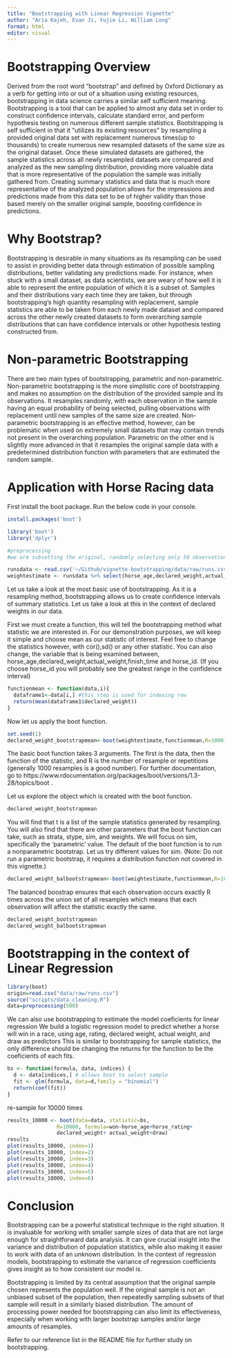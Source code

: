 ```yaml
---
title: "Bootstrapping with Linear Regression Vignette"
author: "Aria Kajeh, Evan Ji, Yujie Li, William Long"
format: html
editor: visual
---
```


# Bootstrapping Overview

Derived from the root word "bootstrap" and defined by Oxford Dictionary as a verb for getting into or out of a situation using existing resources, bootstrapping in data science carries a similar self sufficient meaning. Bootstrapping is a tool that can be applied to almost any data set in order to construct confidence intervals, calculate standard error, and perform hypothesis testing on numerous different sample statistics. Bootstrapping is self sufficient in that it "utilizes its existing resources" by resampling a provided original data set with replacement numerous times(up to thousands) to create numerous new resampled datasets of the same size as the original dataset. Once these simulated datasets are gathered, the sample statistics across all newly resampled datasets are compared and analyzed as the new sampling distribution, providing more valuable data that is more representative of the population the sample was initially gathered from. Creating summary statistics and data that is much more representative of the analyzed population allows for the impressions and predictions made from this data set to be of higher validity than those based merely on the smaller original sample, boosting confidence in predictions.

# Why Bootstrap?

Bootstrapping is desirable in many situations as its resampling can be used to assist in providing better data through estimation of possible sampling distributions, better validating any predictions made. For instance, when stuck with a small dataset, as data scientists, we are weary of how well it is able to represent the entire population of which it is a subset of. Samples and their distributions vary each time they are taken, but through bootstrapping's high quantity resampling with replacement, sample statistics are able to be taken from each newly made dataset and compared across the other newly created datasets to form overarching sample distributions that can have confidence intervals or other hypothesis testing constructed from.

# Non-parametric Bootstrapping

There are two main types of bootstrapping, parametric and non-parametric. Non-parametric bootstrapping is the more simplistic core of bootstrapping and makes no assumption on the distribution of the provided sample and its observations. It resamples randomly, with each observation in the sample having an equal probability of being selected, pulling observations with replacement until new samples of the same size are created. Non-parametric bootstrapping is an effective method, however, can be problematic when used on extremely small datasets that may contain trends not present in the overarching population. Parametric on the other end is slightly more advanced in that it resamples the original sample data with a predetermined distribution function with parameters that are estimated the random sample.

# Application with Horse Racing data

First install the boot package. Run the below code in your console.

```r
install.packages('boot')
```

```r
library('boot')
library('dplyr')
```

```r
#preprocessing
#we are subsetting the original, randomly selecting only 50 observations to show the benefits of bootstrapping.

runsdata <- read.csv('~/Github/vignette-bootstrapping/data/raw/runs.csv') %>% sample_n(50)
weightestimate <- runsdata %>% select(horse_age,declared_weight,actual_weight,finish_time,horse_id)


```

Let us take a look at the most basic use of bootstrapping. As it is a resampling method, bootstrapping allows us to create confidence intervals of summary statistics. Let us take a look at this in the context of declared weights in our data.

First we must create a function, this will tell the bootstrapping method what statistic we are interested in. For our demonstration purposes, we will keep it simple and choose mean as our statistic of interest. Feel free to change the statistics however, with cor(),sd() or any other statistic. You can also change, the variable that is being examined between, horse_age,declared_weight,actual_weight,finish_time and horse_id. (If you choose horse_id you will probably see the greatest range in the confidence interval)

```r
functionmean <- function(data,i){
  dataframe1<-data[i,] #this step is used for indexing row
  return(mean(dataframe1$declared_weight))
}
```

Now let us apply the boot function.

```r
set.seed(1)
declared_weight_bootstrapmean<-boot(weightestimate,functionmean,R=1000)
```

The basic boot function takes 3 arguments. The first is the data, then the function of the statistic, and R is the number of resample or repetitions (generally 1000 resamples is a good number). For further documentation, go to https://www.rdocumentation.org/packages/boot/versions/1.3-28/topics/boot .

Let us explore the object which is created with the boot function.

```r
declared_weight_bootstrapmean
```

You will find that t is a list of the sample statistics generated by resampling. You will also find that there are other parameters that the boot function can take, such as strata, stype, sim, and weights. We will focus on sim, specifically the 'parametric' value. The default of the boot function is to run a nonparametric bootstrap. Let us try different values for sim. (Note: Do not run a parametric bootstrap, it requires a distribution function not covered in this vignette.)

```r
declared_weight_balbootstrapmean<-boot(weightestimate,functionmean,R=1000,sim='balanced')
```

The balanced boostrap ensures that each observation occurs exactly R times across the union set of all resamples which means that each observation will affect the statistic exactly the same.

```r
declared_weight_bootstrapmean
declared_weight_balbootstrapmean
```

# Bootstrapping in the context of Linear Regression

```r
library(boot)
origin=read.csv("data/raw/runs.csv")
source("scripts/data_cleaning.R")
data=preprocessing(500)

```

We can also use bootstrapping to estimate the model coeficients for linear regression We build a logistic regression model to predict whether a horse will win in a race, using age, rating, declared weight, actual weight, and draw as predictors This is similar to bootstrapping for sample statistics, the only difference should be changing the returns for the function to be the coeficients of each fits.

```r
bs <- function(formula, data, indices) {
  d <- data[indices,] # allows boot to select sample
  fit <- glm(formula, data=d,family = "binomial")
  return(coef(fit))
}
```

re-sample for 10000 times

```r
results_10000 <- boot(data=data, statistic=bs,
                R=10000, formula=won~horse_age+horse_rating+
                declared_weight+ actual_weight+draw)
results
plot(results_10000, index=1) 
plot(results_10000, index=2)
plot(results_10000, index=3)
plot(results_10000, index=4) 
plot(results_10000, index=5)
plot(results_10000, index=6)
```

# Conclusion

Bootstrapping can be a powerful statistical technique in the right situation. It is invaluable for working with smaller sample sizes of data that are not large enough for straightforward data analysis. It can give crucial insight into the variance and distribution of population statistics, while also making it easier to work with data of an unknown distribution. In the context of regression models, bootstrapping to estimate the variance of regression coefficients gives insight as to how consistent our model is.

Bootstrapping is limited by its central assumption that the original sample chosen represents the population well. If the original sample is not an unbiased subset of the population, then repeatedly sampling subsets of that sample will result in a similarly biased distribution. The amount of processing power needed for bootstrapping can also limit its effectiveness, especially when working with larger bootstrap samples and/or large amounts of resamples.

Refer to our reference list in the README file for further study on bootstrapping.
